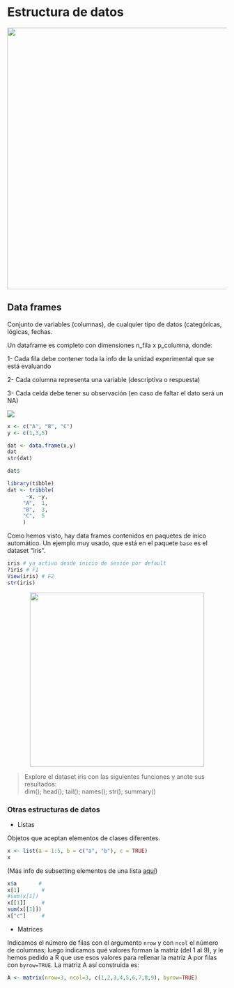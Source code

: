 # Estructura de datos

<center>
![](fig/data_str2.png){width=600px}
</center>

## Data frames {-} 

Conjunto de variables (columnas), de cualquier tipo de datos (categóricas, lógicas, fechas.

Un dataframe es completo con dimensiones n_fila x p_columna, donde:

1- Cada fila debe contener toda la info de la unidad experimental que se está evaluando

2- Cada columna representa una variable (descriptiva o respuesta)

3- Cada celda debe tener su observación (en caso de faltar el dato será un NA) 

![](fig/tibbles.png) 

```r
x <- c("A", "B", "C")
y <- c(1,3,5)

dat <- data.frame(x,y)
dat
str(dat)

dat$
```

```r
library(tibble)
dat <- tribble(
      ~x, ~y,
     "A",  1,
     "B",  3,
     "C",  5
     )
```

Como hemos visto, hay data frames contenidos en paquetes de inico automático. Un ejemplo muy usado, que está en el paquete `base` es el dataset "iris".

```r
iris # ya activo desde inicio de sesión por default
?iris # F1
View(iris) # F2 
str(iris)
```

<center>
![](fig/iris.png){width=400px}
</center>

> Explore el dataset iris con las siguientes funciones y anote sus resultados:  
dim(); head(); tail(); names(); str(); summary()

:::{#box1 .blue-box}

### Otras estructuras de datos {-}

* Listas

Objetos que aceptan elementos de clases diferentes. 

```r
x <- list(a = 1:5, b = c("a", "b"), c = TRUE)
x
```

(Más info de subsetting elementos de una lista [aquí](https://bookdown.org/rdpeng/rprogdatascience/subsetting-r-objects.html#subsetting-lists))

```r
x$a       # 
x[1]       # 
#sum(x[1])
x[[1]]     # 
sum(x[[1]])
x["c"]     # 
```

* Matrices

Indicamos el número de filas con el argumento `nrow` y con `ncol` el número de columnas; luego indicamos qué valores forman la matriz (del 1 al 9), y le hemos pedido a R que use esos valores para rellenar la matriz A por filas con `byrow=TRUE`. La matriz A así construida es:

```r
A <- matrix(nrow=3, ncol=3, c(1,2,3,4,5,6,7,8,9), byrow=TRUE)
```

:::
